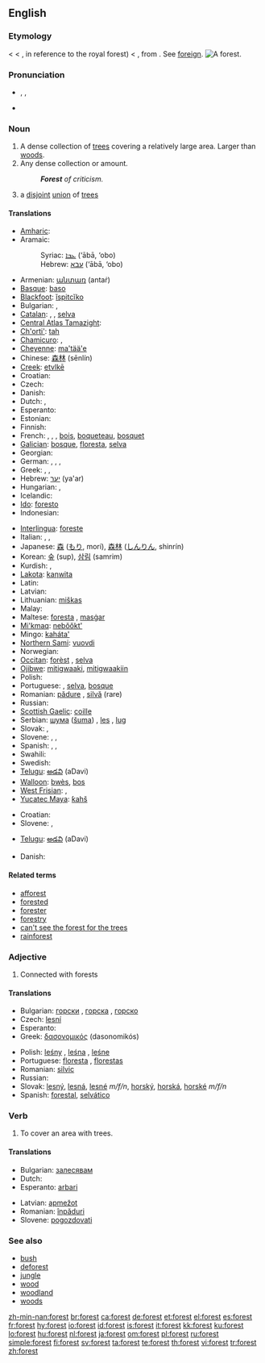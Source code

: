 ==English==
{{wikipedia}}

===Etymology===
{{etyl|enm}} < {{etyl|fro}} {{term|forest|lang=fro}} < {{LL.}} {{term|forestem silvam||the outside woods|lang=la}}, in reference to the royal forest) < {{etyl|la}} {{term|foris||outside, out of doors|lang=la}}, from {{proto|Indo-European|dʰwer-}}. See [[foreign]].
{{commons}}
[[Image:Grib skov.jpg|thumb|right|A forest.]]

===Pronunciation===
* {{enPR|fŏrˈəst}}, {{IPA|/ˈfɒɹəst/}}, {{SAMPA|/"fQrIst/}}
* {{audio|en-us-forest.ogg|Audio (US)}}

===Noun===
{{en-noun}}

# A dense collection of [[tree]]s covering a relatively large area.  Larger than [[woods]].
# Any dense collection or amount.
#: '''''Forest''' of criticism.''
# {{graph theory}} a [[disjoint]] [[union]] of [[tree]]s

====Translations====
{{trans-top|dense collection of trees}}
* [[Amharic]]: {{tø|am|ጫካ|tr=č̣aka|sc=Ethi}}
* Aramaic:
*: Syriac: [[ܥܒܐ]] (‘ābā, ‘obo) {{m}}
*: Hebrew: [[עבא]] (‘ābā, ‘obo) {{m}}
* Armenian: [[անտառ]] (antaṙ)
* [[Basque]]: [[baso]]
* [[Blackfoot]]: [[ĭspitcĭko]]
* Bulgarian: {{t+|bg|гора|f|tr=gora|sc=Cyrl}}, {{t+|bg|лес|m|tr=les|sc=Cyrl}}
* [[Catalan]]: {{t+|ca|bosc|m}}, {{t+|ca|forest|f}}, [[selva]]
* [[Central Atlas Tamazight]]: {{tø|tzm|ⵜⴰⴳⴰⵏⵜ|tr=tagant|sc=Tfng|f}}
* [[Ch'orti']]: [[tah]]
* [[Chamicuro]]: {{tø|ccc|is̈hujkulu}}, {{tø|ccc|machewa}}
* [[Cheyenne]]: [[ma'tää'e]]
* Chinese: [[森林]] (sēnlín)
* [[Creek]]: [[etvlkē]]
* Croatian: {{t-|hr|šuma|f}}
* Czech: {{t+|cs|les|m}}
* Danish: {{t-|da|skov|c}}
* Dutch: {{t+|nl|woud|n}}, {{t+|nl|bos|n}}
* Esperanto: {{t-|eo|arbaro|xs=Esperanto}}
* Estonian: {{t+|et|mets}}
* Finnish: {{t+|fi|metsä}}
* French: {{t+|fr|forêt|f}}, {{t+|fr|brousse}}, {{t+|fr|sylve}}, [[bois]], [[boqueteau]], [[bosquet]]
* [[Galician]]: [[bosque]], [[floresta]], [[selva]]
* Georgian: {{t-|ka|ტყე|sc=Geor|tr=tqe}}
* German: {{t+|de|Wald|m}}, {{t+|de|Forst}}, {{t|de|Gehölz|n}}, {{t|de|Hain}}
* Greek: {{t+|el|δάσος|n|tr=ðásos|sc=Grek}}, {{t|el|δρυμός|m|tr=ðrimós|sc=Grek}}, {{t|el|άλσος|n|tr=álsos|sc=Grek}}
* Hebrew: [[יער]] (ya'ar) {{m}}
* Hungarian: {{t+|hu|erdő}}, {{t+|hu|erdőség}}
* Icelandic: {{t+|is|skógur}}
* [[Ido]]: [[foresto]]
* Indonesian: {{t+|id|hutan|xs=Indonesian}}
{{trans-mid}}
* [[Interlingua]]: [[foreste]]
* Italian: {{t+|it|foresta|f}}, {{t+|it|bosco}}, {{t+|it|selva}}
* Japanese: [[森]] ([[もり]], morí), [[森林]] ([[しんりん]], shinrín)
* Korean: [[숲]] (sup), [[삼림]] (samrim)
* Kurdish: {{ku-Arab|[[بێشه‌ڵان]]}}, {{ku-Arab|[[دارستان]]}}
* [[Lakota]]: [[kaƞwita]]
* Latin: {{t+|la|silva|f}}
* Latvian: {{t+|lv|mežs|m|xs=Latvian}}
* Lithuanian: [[miškas]]
* Malay: {{t+|ms|hutan|xs=Malay}}
* Maltese: [[foresta]] {{f}}, [[masġar]] {{m}}
* [[Mi'kmaq]]: [[nebŏŏkt']]
* Mingo: [[kaháta']]
* [[Northern Sami]]: [[vuovdi]]
* Norwegian: {{t-|no|skog|m}}
* [[Occitan]]: [[forèst]] {{f}}, [[selva]] {{f}}
* [[Ojibwe]]: [[mitigwaaki]], [[mitigwaakiin]] {{p}}
* Polish: {{t+|pl|las|m}}
* Portuguese: {{t+|pt|floresta|f}}, [[selva]], [[bosque]]
* Romanian: [[pădure]] {{f}}, [[silvă]] (rare) {{f}}
* Russian: {{t+|ru|лес|m|tr=les|sc=Cyrl}}
* [[Scottish Gaelic]]: [[coille]] {{f}}
* Serbian: [[шума]] ([[šuma]]) {{f}}, [[les]] {{m}}, [[lug]] {{m}}
* Slovak: {{t-|sk|les|m}}, {{t-|sk|hora|f}}
* Slovene: {{t+|sl|gozd|m}}, {{t+|sl|les|m}}, {{t-|sl|hosta|f}}
* Spanish: {{t+|es|bosque|m}}, {{t-|es|floresta|f}}, {{t+|es|selva}}
* Swahili: {{t-|sw|msitu|xs=Swahili}}
* Swedish: {{t+|sv|skog}}
* [[Telugu]]: [[అడవి]] (aDavi)
* [[Walloon]]: [[bwès]], [[bos]]
* [[West Frisian]]: {{t-|fy|bosk|n}}, {{t-|fy|wâld|n}}
* [[Yucatec Maya]]: [[ƙahš]]
{{trans-bottom}}

{{trans-top|any dense collection}}
* Croatian: {{t-|hr|šuma|f}}
* Slovene: {{t+|sl|gozd|m}}, {{t+|sl|slap|m}}
{{trans-mid}}
* [[Telugu]]: [[అడవి]] (aDavi)
{{trans-bottom}}

{{trans-top|graph theory: union of trees}}
* Danish: {{t|da|skov|c}}
{{trans-mid}}
{{trans-bottom}}

====Related terms====
* [[afforest]]
* [[forested]]
* [[forester]]
* [[forestry]]
* [[can't see the forest for the trees]]
* [[rainforest]]

===Adjective===
{{infl|en|adjective}}

# Connected with forests
<!-- isn't this another case of a noun used as modifier? -->
<!-- Seems to be -- why is this listed as an adjective? -->

====Translations====
{{trans-top|connected with forests}}
* Bulgarian: [[горски]] {{m|p}}, [[горска]] {{f}}, [[горско]] {{n}}
* Czech: [[lesní]] {{m}}
* Esperanto: {{t-|eo|arbara|xs=Esperanto}}
* Greek: [[δασονομικός]] (dasonomikós)
{{trans-mid}}
* Polish: [[leśny]] {{m}}, [[leśna]] {{f}}, [[leśne]] {{n}}
* Portuguese: [[floresta]] {{f}}, [[florestas]] {{p}}
* Romanian: [[silvic]]
* Russian: {{t+|ru|лесной|tr=lesnój|sc=Cyrl}}
* Slovak: [[lesný]], [[lesná]], [[lesné]] ''m/f/n'', [[horský]], [[horská]], [[horské]] ''m/f/n''
* Spanish: [[forestal]], [[selvático]]
{{trans-bottom}}

===Verb===
{{en-verb}}

# {{transitive}} To cover an area with trees.

====Translations====
{{trans-top|to cover an area with trees}}
* Bulgarian: [[залесявам]]
* Dutch: {{t-|nl|bebossen}}
* Esperanto: [[arbari]]
{{trans-mid}}
* Latvian: [[apmežot]]
* Romanian: [[înpăduri]]
* Slovene: [[pogozdovati]]
{{trans-bottom}}

===See also===
* [[bush]]
* [[deforest]]
* [[jungle]]
* [[wood]]
* [[woodland]]
* [[woods]]

[[zh-min-nan:forest]]
[[br:forest]]
[[ca:forest]]
[[de:forest]]
[[et:forest]]
[[el:forest]]
[[es:forest]]
[[fr:forest]]
[[hy:forest]]
[[io:forest]]
[[id:forest]]
[[is:forest]]
[[it:forest]]
[[kk:forest]]
[[ku:forest]]
[[lo:forest]]
[[hu:forest]]
[[nl:forest]]
[[ja:forest]]
[[om:forest]]
[[pl:forest]]
[[ru:forest]]
[[simple:forest]]
[[fi:forest]]
[[sv:forest]]
[[ta:forest]]
[[te:forest]]
[[th:forest]]
[[vi:forest]]
[[tr:forest]]
[[zh:forest]]